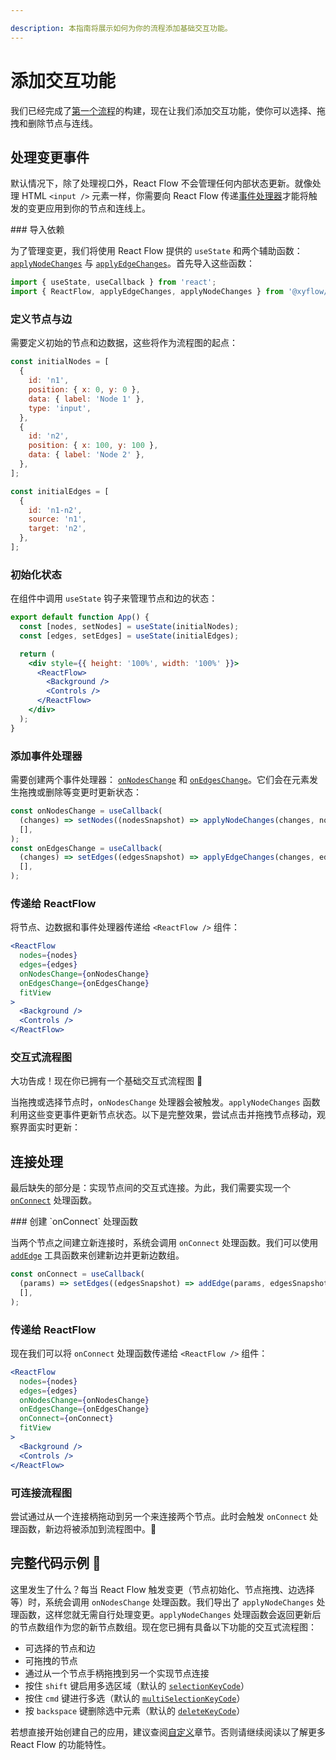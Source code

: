 ```yaml
---

description: 本指南将展示如何为你的流程添加基础交互功能。
---
```



# 添加交互功能

我们已经完成了[第一个流程](learn/concepts/building-a-flow)的构建，现在让我们添加交互功能，使你可以选择、拖拽和删除节点与连线。

## 处理变更事件

默认情况下，除了处理视口外，React Flow 不会管理任何内部状态更新。就像处理 HTML `<input />` 元素一样，你需要向 React Flow 传递[事件处理器](/api-reference/react-flow#event-handlers)才能将触发的变更应用到你的节点和连线上。

<Steps>
 ### 导入依赖

为了管理变更，我们将使用 React Flow 提供的 `useState` 和两个辅助函数：
[`applyNodeChanges`](/api-reference/utils/apply-node-changes) 与
[`applyEdgeChanges`](/api-reference/utils/apply-edge-changes)。首先导入这些函数：

```jsx
import { useState, useCallback } from 'react';
import { ReactFlow, applyEdgeChanges, applyNodeChanges } from '@xyflow/react';
```

### 定义节点与边

需要定义初始的节点和边数据，这些将作为流程图的起点：

```jsx
const initialNodes = [
  {
    id: 'n1',
    position: { x: 0, y: 0 },
    data: { label: 'Node 1' },
    type: 'input',
  },
  {
    id: 'n2',
    position: { x: 100, y: 100 },
    data: { label: 'Node 2' },
  },
];

const initialEdges = [
  {
    id: 'n1-n2',
    source: 'n1',
    target: 'n2',
  },
];
```

### 初始化状态

在组件中调用 `useState` 钩子来管理节点和边的状态：

```jsx {2-3}
export default function App() {
  const [nodes, setNodes] = useState(initialNodes);
  const [edges, setEdges] = useState(initialEdges);

  return (
    <div style={{ height: '100%', width: '100%' }}>
      <ReactFlow>
        <Background />
        <Controls />
      </ReactFlow>
    </div>
  );
}
```

### 添加事件处理器

需要创建两个事件处理器：
[`onNodesChange`](/api-reference/react-flow#onnodeschange) 和
[`onEdgesChange`](/api-reference/react-flow#onedgeschange)。它们会在元素发生拖拽或删除等变更时更新状态：

```jsx
const onNodesChange = useCallback(
  (changes) => setNodes((nodesSnapshot) => applyNodeChanges(changes, nodesSnapshot)),
  [],
);
const onEdgesChange = useCallback(
  (changes) => setEdges((edgesSnapshot) => applyEdgeChanges(changes, edgesSnapshot)),
  [],
);
```

### 传递给 ReactFlow

将节点、边数据和事件处理器传递给 `<ReactFlow />` 组件：

```jsx {2-5}
<ReactFlow
  nodes={nodes}
  edges={edges}
  onNodesChange={onNodesChange}
  onEdgesChange={onEdgesChange}
  fitView
>
  <Background />
  <Controls />
</ReactFlow>
```

### 交互式流程图

大功告成！现在你已拥有一个基础交互式流程图 🎉

当拖拽或选择节点时，`onNodesChange` 处理器会被触发。`applyNodeChanges` 函数利用这些变更事件更新节点状态。以下是完整效果，尝试点击并拖拽节点移动，观察界面实时更新：

<RemoteCodeViewer
  route="learn/make-it-interactive-1"
  framework="react"
  aspectRatio="4"
/>

</Steps>

## 连接处理

最后缺失的部分是：实现节点间的交互式连接。为此，我们需要实现一个 [`onConnect`](/api-reference/react-flow#onconnect) 处理函数。

<Steps>
### 创建 `onConnect` 处理函数

当两个节点之间建立新连接时，系统会调用 `onConnect` 处理函数。我们可以使用 [`addEdge`](/api-reference/utils/add-edge) 工具函数来创建新边并更新边数组。

```jsx
const onConnect = useCallback(
  (params) => setEdges((edgesSnapshot) => addEdge(params, edgesSnapshot)),
  [],
);
```

### 传递给 ReactFlow

现在我们可以将 `onConnect` 处理函数传递给 `<ReactFlow />` 组件：

```jsx {6}
<ReactFlow
  nodes={nodes}
  edges={edges}
  onNodesChange={onNodesChange}
  onEdgesChange={onEdgesChange}
  onConnect={onConnect}
  fitView
>
  <Background />
  <Controls />
</ReactFlow>
```

### 可连接流程图

尝试通过从一个连接柄拖动到另一个来连接两个节点。此时会触发 `onConnect` 处理函数，新边将被添加到流程图中。🥳

<RemoteCodeViewer
  aspectRatio="4"
  route="learn/make-it-interactive-2"
  framework="react"
/>

</Steps>

## 完整代码示例 🏁

<RemoteCodeViewer route="learn/make-it-interactive-2" framework="react" />

这里发生了什么？每当 React Flow 触发变更（节点初始化、节点拖拽、边选择等）时，系统会调用 `onNodesChange` 处理函数。我们导出了 `applyNodeChanges` 处理函数，这样您就无需自行处理变更。`applyNodeChanges` 处理函数会返回更新后的节点数组作为您的新节点数组。现在您已拥有具备以下功能的交互式流程图：

- 可选择的节点和边
- 可拖拽的节点
- 通过从一个节点手柄拖拽到另一个实现节点连接
- 按住 `shift` 键启用多选区域（默认的 [`selectionKeyCode`](/api-reference/react-flow#selectionkeycode)）
- 按住 `cmd` 键进行多选（默认的 [`multiSelectionKeyCode`](/api-reference/react-flow#multiselectionkeycode)）
- 按 `backspace` 键删除选中元素（默认的 [`deleteKeyCode`](/api-reference/react-flow#deletekeycode)）

若想直接开始创建自己的应用，建议查阅[自定义](/learn/customization)章节。否则请继续阅读以了解更多 React Flow 的功能特性。